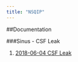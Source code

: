 ---
title: "NSQIP"
---




##Documentation

###Sinus - CSF Leak

1. [2018-06-04 CSF Leak](../20180604_CSF.nb.html)